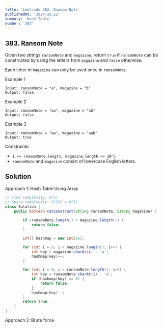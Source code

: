 ```yaml
---
title: 'Leetcode 383. Ransom Note'
publishedAt: '2024-10-22'
summary: 'Hash Table'
number: '383'
---
```


## 383. Ransom Note

Given two strings `ransomNote` and `magazine`, return `true` if `ransomNote` can be constructed by using the letters from `magazine` and `false` otherwise.

Each letter in `magazine` can only be used once in `ransomNote`.


Example 1
`````
Input: ransomNote = "a", magazine = "b"
Output: false
`````

Example 2
`````
Input: ransomNote = "aa", magazine = "ab"
Output: false
`````

Example 3
`````
Input: ransomNote = "aa", magazine = "aab"
Output: true
`````

Constraints:

- `1 <= ransomNote.length, magazine.length <= 10^5`
- `ransomNote` and `magazine` consist of lowercase English letters.

## Solution
Approach 1: Hash Table Using Array
````JAVA
// Time complexity: O(n)
// Space complexity: O(26) = O(1)
class Solution {
    public boolean canConstruct(String ransomNote, String magazine) {
        
        if (ransomNote.length() > magazine.length()) {
            return false;
        }

        int[] hashmap = new int[26];

        for (int i = 0; i < magazine.length(); i++) {
            int key = magazine.charAt(i) - 'a';
            hashmap[key]++;
        }

        for (int i = 0; i < ransomNote.length(); i++) {
            int key = ransomNote.charAt(i) - 'a';
            if (hashmap[key] == 0) {
                return false;
            }
            hashmap[key]--;
        }
        return true;
    }
}
````

Approach 2: Brute force